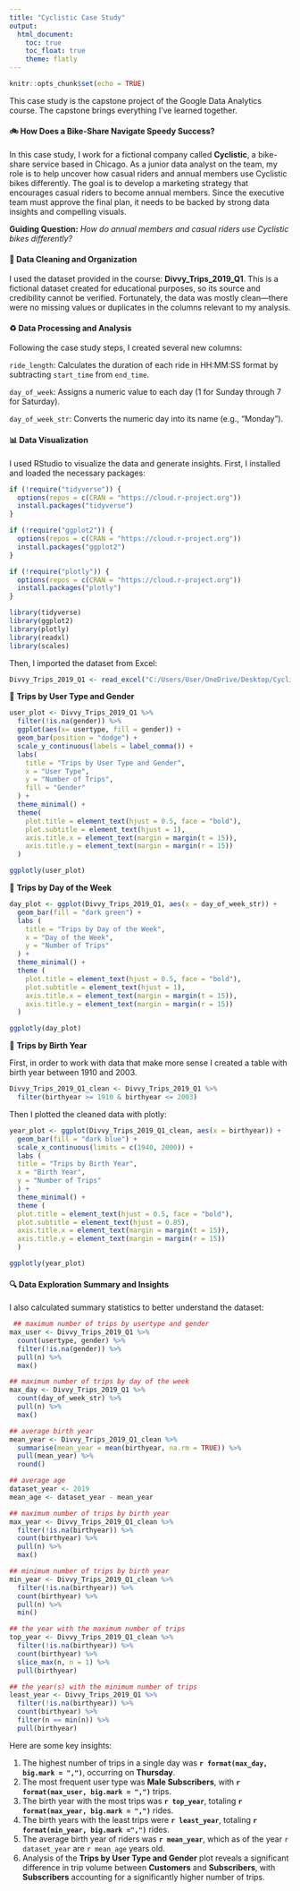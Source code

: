 ---
title: "Cyclistic Case Study"
output: 
  html_document:
    toc: true
    toc_float: true
    theme: flatly
---

```{r setup, include=FALSE}
knitr::opts_chunk$set(echo = TRUE)
```

This case study is the capstone project of the Google Data Analytics course. The capstone brings everything I've learned together.  

#### 🚲 **How Does a Bike-Share Navigate Speedy Success?**

In this case study, I work for a fictional company called **Cyclistic**, a bike-share service based in Chicago. As a junior data analyst on the team, my role is to help uncover how casual riders and annual members use Cyclistic bikes differently. The goal is to develop a marketing strategy that encourages casual riders to become annual members. Since the executive team must approve the final plan, it needs to be backed by strong data insights and compelling visuals.

**Guiding Question:**
*How do annual members and casual riders use Cyclistic bikes differently?*  

#### 🧹 **Data Cleaning and Organization**

I used the dataset provided in the course: **Divvy_Trips_2019_Q1**. This is a fictional dataset created for educational purposes, so its source and credibility cannot be verified. Fortunately, the data was mostly clean—there were no missing values or duplicates in the columns relevant to my analysis.  

#### ♻ **Data Processing and Analysis**

Following the case study steps, I created several new columns:

`ride_length`: Calculates the duration of each ride in HH:MM:SS format by subtracting `start_time` from `end_time`.

`day_of_week`: Assigns a numeric value to each day (1 for Sunday through 7 for Saturday).

`day_of_week_str`: Converts the numeric day into its name (e.g., "Monday").  

#### 📊 **Data Visualization**

I used RStudio to visualize the data and generate insights. First, I installed and loaded the necessary packages:

``` {r install-and-load-packages}
if (!require("tidyverse")) {
  options(repos = c(CRAN = "https://cloud.r-project.org"))
  install.packages("tidyverse")
}

if (!require("ggplot2")) {
  options(repos = c(CRAN = "https://cloud.r-project.org"))
  install.packages("ggplot2")
}

if (!require("plotly")) {
  options(repos = c(CRAN = "https://cloud.r-project.org"))
  install.packages("plotly")
}

library(tidyverse)
library(ggplot2)
library(plotly)
library(readxl)
library(scales)
```
  
Then, I imported the dataset from Excel:

``` {r import-data, cache=TRUE}
Divvy_Trips_2019_Q1 <- read_excel("C:/Users/User/OneDrive/Desktop/Cyclists Case Study/XLS/Divvy_Trips_2019_Q1.xlsx")
```
  
👥 **Trips by User Type and Gender**

``` {r usertype-gender-plot}
user_plot <- Divvy_Trips_2019_Q1 %>%
  filter(!is.na(gender)) %>%
  ggplot(aes(x= usertype, fill = gender)) +
  geom_bar(position = "dodge") +
  scale_y_continuous(labels = label_comma()) +
  labs(
    title = "Trips by User Type and Gender",
    x = "User Type",
    y = "Number of Trips",
    fill = "Gender"
  ) +
  theme_minimal() +
  theme(
    plot.title = element_text(hjust = 0.5, face = "bold"),
    plot.subtitle = element_text(hjust = 1),
    axis.title.x = element_text(margin = margin(t = 15)),
    axis.title.y = element_text(margin = margin(r = 15))
  )

ggplotly(user_plot)
```
  
📅 **Trips by Day of the Week**


``` {r day-of-week-plot}
day_plot <- ggplot(Divvy_Trips_2019_Q1, aes(x = day_of_week_str)) +
  geom_bar(fill = "dark green") + 
  labs (
    title = "Trips by Day of the Week",
    x = "Day of the Week",
    y = "Number of Trips"
  ) +
  theme_minimal() +
  theme (
    plot.title = element_text(hjust = 0.5, face = "bold"),
    plot.subtitle = element_text(hjust = 1),
    axis.title.x = element_text(margin = margin(t = 15)),
    axis.title.y = element_text(margin = margin(r = 15))
  )

ggplotly(day_plot)
```
  
🎂 **Trips by Birth Year**

First, in order to work with data that make more sense I created a table with birth year between 1910 and 2003.
``` {r clean-table}
Divvy_Trips_2019_Q1_clean <- Divvy_Trips_2019_Q1 %>%
  filter(birthyear >= 1910 & birthyear <= 2003)
```

Then I plotted the cleaned data with plotly:

``` {r birthyear-plot}
year_plot <- ggplot(Divvy_Trips_2019_Q1_clean, aes(x = birthyear)) +
  geom_bar(fill = "dark blue") +
  scale_x_continuous(limits = c(1940, 2000)) +
  labs (
  title = "Trips by Birth Year",
  x = "Birth Year",
  y = "Number of Trips"
  ) +
  theme_minimal() +
  theme (
  plot.title = element_text(hjust = 0.5, face = "bold"),
  plot.subtitle = element_text(hjust = 0.85),
  axis.title.x = element_text(margin = margin(t = 15)),
  axis.title.y = element_text(margin = margin(r = 15))
  )

ggplotly(year_plot)
```
  
#### 🔍 **Data Exploration Summary and Insights**

I also calculated summary statistics to better understand the dataset:

``` {r mean year}
 ## maximum number of trips by usertype and gender
max_user <- Divvy_Trips_2019_Q1 %>%
  count(usertype, gender) %>%
  filter(!is.na(gender)) %>%
  pull(n) %>%
  max()

## maximum number of trips by day of the week
max_day <- Divvy_Trips_2019_Q1 %>% 
  count(day_of_week_str) %>%
  pull(n) %>%
  max()

## average birth year
mean_year <- Divvy_Trips_2019_Q1_clean %>% 
  summarise(mean_year = mean(birthyear, na.rm = TRUE)) %>%
  pull(mean_year) %>%
  round()

## average age 
dataset_year <- 2019
mean_age <- dataset_year - mean_year

## maximum number of trips by birth year
max_year <- Divvy_Trips_2019_Q1_clean %>%
  filter(!is.na(birthyear)) %>%
  count(birthyear) %>%
  pull(n) %>%
  max()

## minimum number of trips by birth year
min_year <- Divvy_Trips_2019_Q1_clean %>%
  filter(!is.na(birthyear)) %>%
  count(birthyear) %>%
  pull(n) %>%
  min()

## the year with the maximum number of trips
top_year <- Divvy_Trips_2019_Q1_clean %>%
  filter(!is.na(birthyear)) %>%
  count(birthyear) %>%
  slice_max(n, n = 1) %>%
  pull(birthyear)

## the year(s) with the minimum number of trips
least_year <- Divvy_Trips_2019_Q1 %>%
  filter(!is.na(birthyear)) %>%
  count(birthyear) %>%
  filter(n == min(n)) %>%
  pull(birthyear)
```
  
Here are some key insights:

1. The highest number of trips in a single day was **`r format(max_day, big.mark = ",")`**, occurring on **Thursday**.
2. The most frequent user type was **Male Subscribers**, with **`r format(max_user, big.mark = ",")`** trips.
3. The birth year with the most trips was **`r top_year`**, totaling **`r format(max_year, big.mark = ",")`** rides.
4. The birth years with the least trips were **`r least_year`**, totaling **`r format(min_year, big.mark =",")`** rides.
5. The average birth year of riders was **`r mean_year`**, which as of the year `r dataset_year` are `r mean_age` years old.
6. Analysis of the **Trips by User Type and Gender** plot reveals a significant difference in trip volume between **Customers** and **Subscribers**, with **Subscribers** accounting for a significantly higher number of trips.